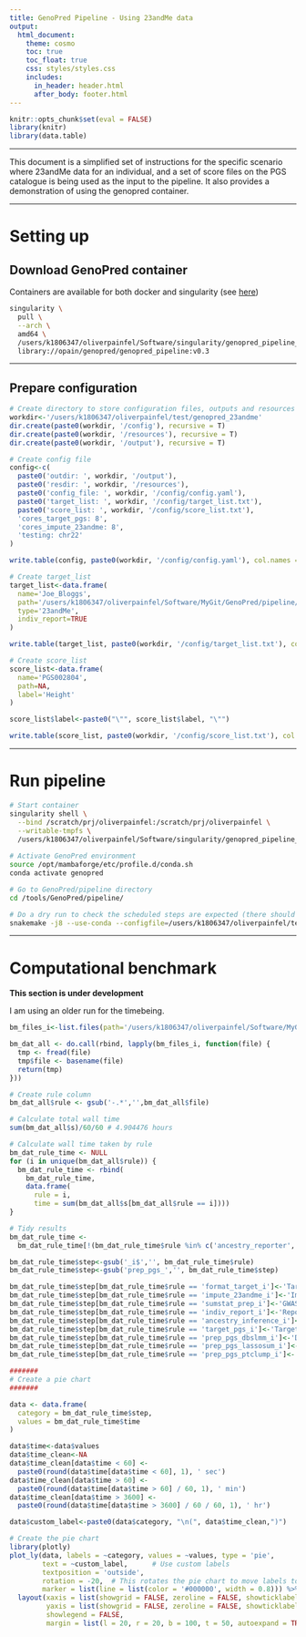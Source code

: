 ```yaml
---
title: GenoPred Pipeline - Using 23andMe data
output: 
  html_document:
    theme: cosmo
    toc: true
    toc_float: true
    css: styles/styles.css
    includes:
      in_header: header.html
      after_body: footer.html
---
```


```r
knitr::opts_chunk$set(eval = FALSE)
library(knitr)
library(data.table)
```

***

This document is a simplified set of instructions for the specific scenario where 23andMe data for an individual, and a set of score files on the PGS catalogue is being used as the input to the pipeline. It also provides a demonstration of using the genopred container.

***

# Setting up

## Download GenoPred container

Containers are available for both docker and singularity (see [here](pipeline_readme.html#containers))

```bash
singularity \
  pull \
  --arch \
  amd64 \
  /users/k1806347/oliverpainfel/Software/singularity/genopred_pipeline_v0.3.sif \
  library://opain/genopred/genopred_pipeline:v0.3
```

***

## Prepare configuration

```r
# Create directory to store configuration files, outputs and resources
workdir<-'/users/k1806347/oliverpainfel/test/genopred_23andme'
dir.create(paste0(workdir, '/config'), recursive = T)
dir.create(paste0(workdir, '/resources'), recursive = T)
dir.create(paste0(workdir, '/output'), recursive = T)

# Create config file
config<-c(
  paste0('outdir: ', workdir, '/output'),
  paste0('resdir: ', workdir, '/resources'),
  paste0('config_file: ', workdir, '/config/config.yaml'),
  paste0('target_list: ', workdir, '/config/target_list.txt'),
  paste0('score_list: ', workdir, '/config/score_list.txt'),
  'cores_target_pgs: 8',
  'cores_impute_23andme: 8',
  'testing: chr22'
)

write.table(config, paste0(workdir, '/config/config.yaml'), col.names = F, row.names = F, quote = F)

# Create target_list
target_list<-data.frame(
  name='Joe_Bloggs',
  path='/users/k1806347/oliverpainfel/Software/MyGit/GenoPred/pipeline/test_data/target/23andMe_individual/Joe_Bloggs_genome_0123456789.zip',
  type='23andMe',
  indiv_report=TRUE
)

write.table(target_list, paste0(workdir, '/config/target_list.txt'), col.names=T, row.names=F, quote=F)

# Create score_list
score_list<-data.frame(
  name='PGS002804',
  path=NA,
  label='Height'
)

score_list$label<-paste0("\"", score_list$label, "\"")

write.table(score_list, paste0(workdir, '/config/score_list.txt'), col.names=T, row.names=F, quote=F)
```

***

# Run pipeline

```bash
# Start container
singularity shell \
  --bind /scratch/prj/oliverpainfel:/scratch/prj/oliverpainfel \
  --writable-tmpfs \
  /users/k1806347/oliverpainfel/Software/singularity/genopred_pipeline_v0.3.sif
  
# Activate GenoPred environment
source /opt/mambaforge/etc/profile.d/conda.sh
conda activate genopred

# Go to GenoPred/pipeline directory
cd /tools/GenoPred/pipeline/

# Do a dry run to check the scheduled steps are expected (there should not be any steps saying 'download', and it should not be necessary to build the conda environment)
snakemake -j8 --use-conda --configfile=/users/k1806347/oliverpainfel/test/genopred_23andme/config/config.yaml output_all
```

***

# Computational benchmark

**This section is under development**

I am using an older run for the timebeing.

```r
bm_files_i<-list.files(path='/users/k1806347/oliverpainfel/Software/MyGit/GenoPred/pipeline/test_data/output/23andMe/reference/benchmarks', full.names = T)

bm_dat_all <- do.call(rbind, lapply(bm_files_i, function(file) {
  tmp <- fread(file)
  tmp$file <- basename(file)
  return(tmp)
}))

# Create rule column
bm_dat_all$rule <- gsub('-.*','',bm_dat_all$file)

# Calculate total wall time
sum(bm_dat_all$s)/60/60 # 4.904476 hours

# Calculate wall time taken by rule
bm_dat_rule_time <- NULL
for (i in unique(bm_dat_all$rule)) {
  bm_dat_rule_time <- rbind(
    bm_dat_rule_time,
    data.frame(
      rule = i,
      time = sum(bm_dat_all$s[bm_dat_all$rule == i])))
}

# Tidy results
bm_dat_rule_time <-
  bm_dat_rule_time[!(bm_dat_rule_time$rule %in% c('ancestry_reporter', 'score_reporter.txt')), ]

bm_dat_rule_time$step<-gsub('_i$','', bm_dat_rule_time$rule)
bm_dat_rule_time$step<-gsub('prep_pgs_','', bm_dat_rule_time$step)

bm_dat_rule_time$step[bm_dat_rule_time$rule == 'format_target_i']<-'Target QC'
bm_dat_rule_time$step[bm_dat_rule_time$rule == 'impute_23andme_i']<-'Imputation'
bm_dat_rule_time$step[bm_dat_rule_time$rule == 'sumstat_prep_i']<-'GWAS QC'
bm_dat_rule_time$step[bm_dat_rule_time$rule == 'indiv_report_i']<-'Report Creation'
bm_dat_rule_time$step[bm_dat_rule_time$rule == 'ancestry_inference_i']<-'Ancestry Inference'
bm_dat_rule_time$step[bm_dat_rule_time$rule == 'target_pgs_i']<-'Target Scoring'
bm_dat_rule_time$step[bm_dat_rule_time$rule == 'prep_pgs_dbslmm_i']<-'DBSLMM'
bm_dat_rule_time$step[bm_dat_rule_time$rule == 'prep_pgs_lassosum_i']<-'lassosum'
bm_dat_rule_time$step[bm_dat_rule_time$rule == 'prep_pgs_ptclump_i']<-'pT+clump'

#######
# Create a pie chart
#######

data <- data.frame(
  category = bm_dat_rule_time$step,
  values = bm_dat_rule_time$time
)

data$time<-data$values
data$time_clean<-NA
data$time_clean[data$time < 60] <-
  paste0(round(data$time[data$time < 60], 1), ' sec')
data$time_clean[data$time > 60] <-
  paste0(round(data$time[data$time > 60] / 60, 1), ' min')
data$time_clean[data$time > 3600] <-
  paste0(round(data$time[data$time > 3600] / 60 / 60, 1), ' hr')

data$custom_label<-paste0(data$category, "\n(", data$time_clean,")")

# Create the pie chart
library(plotly)
plot_ly(data, labels = ~category, values = ~values, type = 'pie',
        text = ~custom_label,      # Use custom labels
        textposition = 'outside',
        rotation = -20,  # This rotates the pie chart to move labels to the side
        marker = list(line = list(color = '#000000', width = 0.8))) %>%
  layout(xaxis = list(showgrid = FALSE, zeroline = FALSE, showticklabels = FALSE),
         yaxis = list(showgrid = FALSE, zeroline = FALSE, showticklabels = FALSE),
         showlegend = FALSE,
         margin = list(l = 20, r = 20, b = 100, t = 50, autoexpand = TRUE))  # Adjust margins here
```



